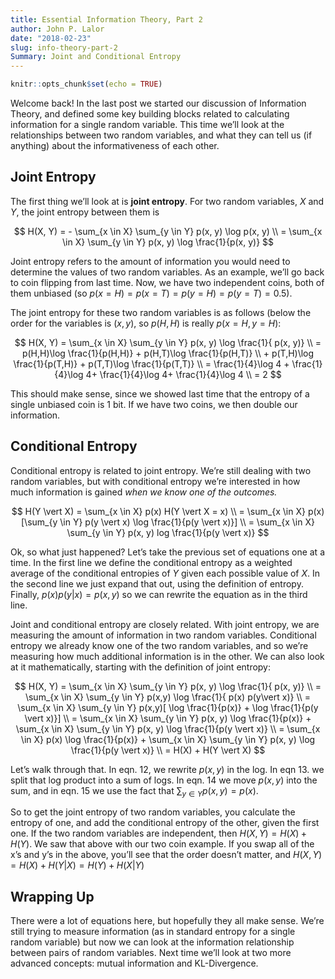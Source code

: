 ```yaml
---
title: Essential Information Theory, Part 2
author: John P. Lalor
date: "2018-02-23"
slug: info-theory-part-2
Summary: Joint and Conditional Entropy
---
```


```r
knitr::opts_chunk$set(echo = TRUE)
```

Welcome back! In the last post we started our discussion of Information Theory, and defined some key building blocks related to calculating information for a single random variable. This time we'll look at the relationships between two random variables, and what they can tell us (if anything) about the informativeness of each other.

## Joint Entropy

The first thing we'll look at is **joint entropy**. For two random variables, $X$ and $Y$, the joint entropy between them is 

$$
H(X, Y) = - \sum_{x \in X} \sum_{y \in Y} p(x, y) \log p(x, y) \\
= \sum_{x \in X} \sum_{y \in Y} p(x, y) \log \frac{1}{p(x, y)}
$$

Joint entropy refers to the amount of information you would need to determine the values of two random variables.
As an example, we'll go back to coin flipping from last time.
Now, we have two independent coins, both of them unbiased (so $p(x=H) = p(x=T) = p(y=H) = p(y=T) = 0.5$).

The joint entropy for these two random variables is as follows (below the order for the variables is $(x,y)$, so $p(H,H)$ is really $p(x=H, y=H)$:

$$
H(X, Y) =  \sum_{x \in X} \sum_{y \in Y} p(x, y) \log \frac{1}{ p(x, y)} \\
= p(H,H)\log \frac{1}{p(H,H)} + p(H,T)\log \frac{1}{p(H,T)} \\
+ p(T,H)\log \frac{1}{p(T,H)} + p(T,T)\log \frac{1}{p(T,T)} \\
= \frac{1}{4}\log 4 + \frac{1}{4}\log 4+ \frac{1}{4}\log 4+ \frac{1}{4}\log 4 \\
= 2
$$

This should make sense, since we showed last time that the entropy of a single unbiased coin is 1 bit. If we have two coins, we then double our information.

## Conditional Entropy
Conditional entropy is related to joint entropy. We're still dealing with two random variables, but with conditional entropy we're interested in how much information is gained *when we know one of the outcomes.* 

$$
H(Y \vert X) = \sum_{x \in X} p(x) H(Y \vert X = x) \\
= \sum_{x \in X} p(x) [\sum_{y \in Y} p(y \vert x) \log \frac{1}{p(y \vert x)}] \\
= \sum_{x \in X} \sum_{y \in Y} p(x, y) log \frac{1}{p(y \vert x)}
$$

Ok, so what just happened? Let's take the previous set of equations one at a time. In the first line we define the conditional entropy as a weighted average of the conditional entropies of $Y$ given each possible value of $X$. In the second line we just expand that out, using the definition of entropy. Finally, $p(x)p(y|x) = p(x,y)$ so we can rewrite the equation as in the third line.

Joint and conditional entropy are closely related. With joint entropy, we are measuring the amount of information in two random variables. Conditional entropy we already know one of the two random variables, and so we're measuring how much additional information is in the other. We can also look at it mathematically, starting with the definition of joint entropy:

$$
H(X, Y) =  \sum_{x \in X} \sum_{y \in Y} p(x, y) \log \frac{1}{ p(x, y)} \\
= \sum_{x \in X} \sum_{y \in Y} p(x,y) \log \frac{1}{ p(x) p(y\vert x)} \\
= \sum_{x \in X} \sum_{y \in Y} p(x,y)[ \log \frac{1}{p(x)} + \log \frac{1}{p(y \vert x)}] \\
= \sum_{x \in X} \sum_{y \in Y} p(x, y) \log \frac{1}{p(x)} + \sum_{x \in X} \sum_{y \in Y} p(x, y) \log \frac{1}{p(y \vert x)} \\
= \sum_{x \in X} p(x) \log \frac{1}{p(x)} + \sum_{x \in X} \sum_{y \in Y} p(x, y) \log \frac{1}{p(y \vert x)} \\
= H(X) + H(Y \vert X)
$$

Let's walk through that. In eqn. 12, we rewrite $p(x,y)$ in the log. In eqn 13. we split that log product into a sum of logs. In eqn. 14 we move $p(x,y)$ into the sum, and in eqn. 15 we use the fact that $\sum_{y \in Y} p(x, y) = p(x)$.

So to get the joint entropy of two random variables, you calculate the entropy of one, and add the conditional entropy of the other, given the first one. If the two random variables are independent, then $H(X, Y) = H(X) + H(Y)$. We saw that above with our two coin example. If you swap all of the x's and y's in the above, you'll see that the order doesn't matter, and $H(X,Y) = H(X) + H(Y \vert X) = H(Y) + H(X \vert Y)$


## Wrapping Up

There were a lot of equations here, but hopefully they all make sense. We're still trying to measure information (as in standard entropy for a single random variable) but now we can look at the information relationship between pairs of random variables. Next time we'll look at two more advanced concepts: mutual information and KL-Divergence.
